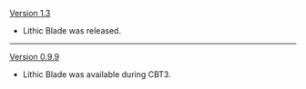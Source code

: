 {{Change History/Header}}
[[Version 1.3]]
*Lithic Blade was released.
----
[[Version 0.9.9]]
*Lithic Blade was available during CBT3.